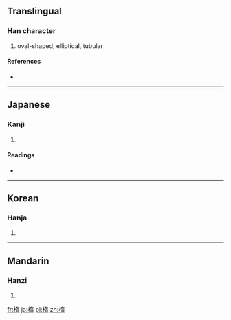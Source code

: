 {{also|橢}}
==Translingual==

===Han character===
{{Han char|rn=75|rad=木|as=09|sn=13|four=|canj=木大一月 (DKMB)}}

# oval-shaped, elliptical, tubular

====References====
* {{Han ref|kx=0539.150|dkj=15133|dj=0927.010|hdz=21246.020|uh=6955|ud=26965}}

----

==Japanese==

===Kanji===
{{ja-kanji|grade=|rs=木09}}

# {{defn|lang=ja|sort=木09}}

====Readings====
* {{ja-readings|on=[[だ]] (da)|kun=[[ぬく]] (nuku)}}

----

==Korean==

===Hanja===
{{ko-hanja|hangeul=타|eumhun=|rv=ta|mr=t'a|y=tha}}

# {{defn|lang=ko|sort=木09}}

----

==Mandarin==

===Hanzi===
{{cmn-hanzi|pin=[[jí]] ([[ji2]]), [[tuǒ]] ([[tuo3]])|wg=chi<sup>2</sup>, t'o<sup>3</sup>}}

# {{defn|lang=cmn|sort=木09}}

[[fr:楕]]
[[ja:楕]]
[[pl:楕]]
[[zh:楕]]